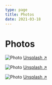 ```yaml
---
type: page
title: Photos
date: 2021-03-18
---
```


# Photos


<Image
  src="https://87c80b6.webp.li/i/2025/01/21/15a6u6-7e.png"
  alt="Photo"
  width={1125}
  height={750}
  priority
  className="next-image"
/>
[Unsplash ↗ ](https://87c80b6.webp.li/i/2025/01/21/15a6u6-7e.png)

<Image
  src="https://87c80b6.webp.li/i/2025/01/21/15a3e2-hm.png"
  alt="Photo"
  width={1125}
  height={750}
  priority
  className="next-image"
/>
[Unsplash ↗ ](https://87c80b6.webp.li/i/2025/01/21/15a3e2-hm.png)

<Image
  src="/images/photo.jpg"
  alt="Photo"
  width={1125}
  height={750}
  priority
  className="next-image"
/>
[Unsplash ↗ ](https://unsplash.com/photos/ndN00KmbJ1c)
